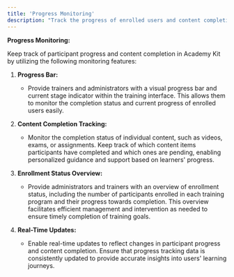 ```yaml
---
title: 'Progress Monitoring'
description: "Track the progress of enrolled users and content completion in Academy Kit."
---
```


**Progress Monitoring:**

Keep track of participant progress and content completion in Academy Kit by utilizing the following monitoring features:

1. **Progress Bar:**
   - Provide trainers and administrators with a visual progress bar and current stage indicator within the training interface. This allows them to monitor the completion status and current progress of enrolled users easily.

2. **Content Completion Tracking:**
   - Monitor the completion status of individual content, such as videos, exams, or assignments. Keep track of which content items participants have completed and which ones are pending, enabling personalized guidance and support based on learners' progress.

3. **Enrollment Status Overview:**
   - Provide administrators and trainers with an overview of enrollment status, including the number of participants enrolled in each training program and their progress towards completion. This overview facilitates efficient management and intervention as needed to ensure timely completion of training goals.

4. **Real-Time Updates:**
   - Enable real-time updates to reflect changes in participant progress and content completion. Ensure that progress tracking data is consistently updated to provide accurate insights into users' learning journeys.
